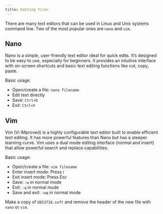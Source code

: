 ```yaml
---
title: Editing files
---
```


There are many text editors that can be used in Linux and Unix systems command line. Two of the most popular ones are `nano` and `vim`.

## Nano

Nano is a simple, user-friendly text editor ideal for quick edits. It's designed to be easy to use, especially for beginners. It provides an intuitive interface with on-screen shortcuts and basic text editing functions like cut, copy, paste. 

Basic usage:

- Open/create a file: `nano filename`
- Edit text directly
- Save: `Ctrl+O`
- Exit: `Ctrl+X`


## Vim

Vim (Vi IMproved) is a highly configurable text editor built to enable efficient text editing. It has more powerful features than Nano but has a steeper learning curve.
Vim uses a dual mode editing interface (normal and insert) that allow powerful search and replace capabilities.

Basic usage:

- Open/create a file: `vim filename`
- Enter insert mode: Press *i*
- Exit insert mode: Press *Esc*
- Save: `:w` in normal mode
- Exit: `:q` in normal mode
- Save and exit: `:wq` in normal mode



::: {#ex1 .callout-note icon=false title='Exercise'}
Make a copy of `GDS3716.soft` and remove the header of the new file with `nano` or `vim`.
:::
